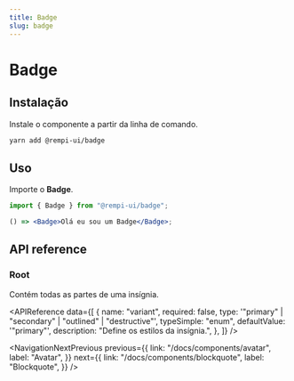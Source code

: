 ```yaml
---
title: Badge
slug: badge
---
```


# Badge

<Description text="São elementos compactos que representam uma entrada, atributo ou ação." />

<SelectVersion />

<PreviewComponent name="badge" />

## Instalação

Instale o componente a partir da linha de comando.

```bash
yarn add @rempi-ui/badge
```

## Uso

Importe o <strong>Badge</strong>.

```jsx
import { Badge } from "@rempi-ui/badge";

() => <Badge>Olá eu sou um Badge</Badge>;
```

## API reference

### Root

Contém todas as partes de uma insígnia.

<APIReference
  data={[
    {
      name: "variant",
      required: false,
      type: '"primary" | "secondary" | "outlined" | "destructive"',
      typeSimple: "enum",
      defaultValue: '"primary"',
      description: "Define os estilos da insígnia.",
    },
  ]}
/>

<NavigationNextPrevious
  previous={{
    link: "/docs/components/avatar",
    label: "Avatar",
  }}
  next={{
    link: "/docs/components/blockquote",
    label: "Blockquote",
  }}
/>
